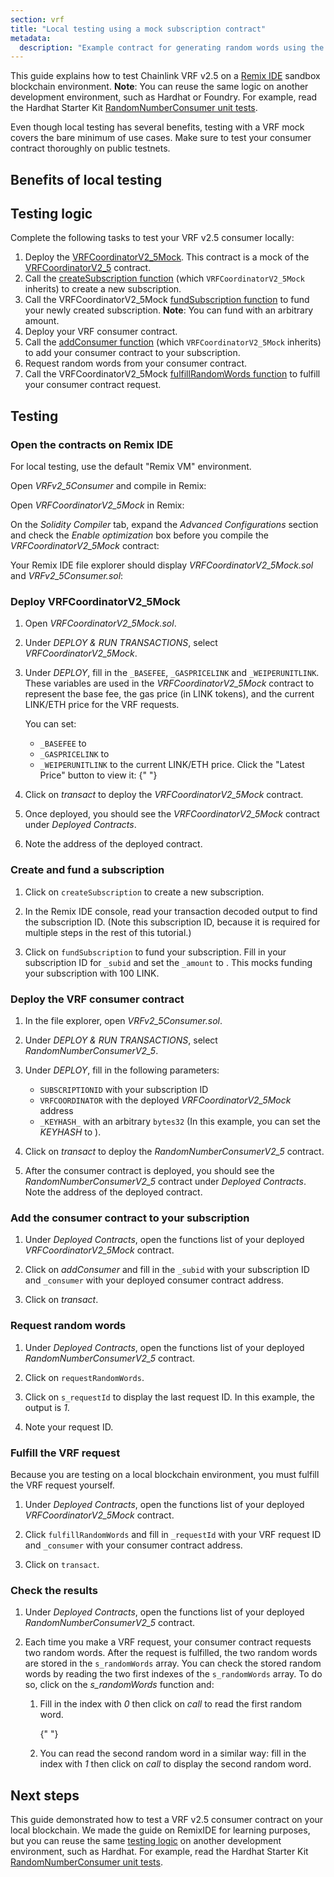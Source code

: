 ```yaml
---
section: vrf
title: "Local testing using a mock subscription contract"
metadata:
  description: "Example contract for generating random words using the VRF v2.5 subscription method on your local blockchain using a mock contract."
---
```



This guide explains how to test Chainlink VRF v2.5 on a [Remix IDE](https://remix-ide.readthedocs.io/en/latest/run.html#environment) sandbox blockchain environment. **Note**: You can reuse the same logic on another development environment, such as Hardhat or Foundry. For example, read the Hardhat Starter Kit [RandomNumberConsumer unit tests](https://github.com/smartcontractkit/hardhat-starter-kit/blob/main/test/unit/RandomNumberConsumer.spec.js).

<Aside type="caution" title="Test on public testnets thoroughly">
  Even though local testing has several benefits, testing with a VRF mock covers the bare minimum of use cases. Make
  sure to test your consumer contract thoroughly on public testnets.
</Aside>

## Benefits of local testing

<ContentCommon section="localTestingBenefits" />

## Testing logic

Complete the following tasks to test your VRF v2.5 consumer locally:

1. Deploy the [VRFCoordinatorV2_5Mock](https://github.com/smartcontractkit/chainlink/blob/develop/contracts/src/v0.8/vrf/mocks/VRFCoordinatorV2_5Mock.sol). This contract is a mock of the [VRFCoordinatorV2_5](https://github.com/smartcontractkit/chainlink/blob/develop/contracts/src/v0.8/vrf/dev/VRFCoordinatorV2_5.sol) contract.
1. Call the [createSubscription function](https://github.com/smartcontractkit/chainlink/blob/develop/contracts/src/v0.8/vrf/dev/interfaces/IVRFSubscriptionV2Plus.sol#L56) (which `VRFCoordinatorV2_5Mock` inherits) to create a new subscription.
1. Call the VRFCoordinatorV2_5Mock [fundSubscription function](https://github.com/smartcontractkit/chainlink/blob/develop/contracts/src/v0.8/vrf/mocks/VRFCoordinatorV2_5Mock.sol#L174) to fund your newly created subscription. **Note**: You can fund with an arbitrary amount.
1. Deploy your VRF consumer contract.
1. Call the [addConsumer function](https://github.com/smartcontractkit/chainlink/blob/develop/contracts/src/v0.8/vrf/dev/interfaces/IVRFSubscriptionV2Plus.sol#L12) (which `VRFCoordinatorV2_5Mock` inherits) to add your consumer contract to your subscription.
1. Request random words from your consumer contract.
1. Call the VRFCoordinatorV2_5Mock [fulfillRandomWords function](https://github.com/smartcontractkit/chainlink/blob/develop/contracts/src/v0.8/vrf/mocks/VRFCoordinatorV2_5Mock.sol#L101) to fulfill your consumer contract request.

## Testing

### Open the contracts on Remix IDE

For local testing, use the default "Remix VM" environment.

Open _VRFv2_5Consumer_ and compile in Remix:

<CodeSample src="samples/VRF/mock/VRFv2_5Consumer.sol" />

Open _VRFCoordinatorV2_5Mock_ in Remix:

<CodeSample src="samples/VRF/mock/VRFCoordinatorV2_5Mock.sol" />

On the _Solidity Compiler_ tab, expand the _Advanced Configurations_ section and check the _Enable optimization_ box before you compile the _VRFCoordinatorV2_5Mock_ contract:

<ClickToZoom src="/images/vrf/v2-5/mock/enable-optimization.png" />

Your Remix IDE file explorer should display _VRFCoordinatorV2_5Mock.sol_ and _VRFv2_5Consumer.sol_:

<ClickToZoom src="/images/vrf/v2-5/mock/file-explorer.png" />

### Deploy VRFCoordinatorV2_5Mock

1. Open _VRFCoordinatorV2_5Mock.sol_.

1. Under _DEPLOY & RUN TRANSACTIONS_, select _VRFCoordinatorV2_5Mock_.

   <ClickToZoom src="/images/vrf/v2-5/mock/deployment-contracts-list.png" />

1. Under _DEPLOY_, fill in the `_BASEFEE`, `_GASPRICELINK` and `_WEIPERUNITLINK`. These variables are used in the _VRFCoordinatorV2_5Mock_ contract to represent the base fee, the gas price (in LINK tokens), and the current LINK/ETH price for the VRF requests.

   <ClickToZoom src="/images/vrf/v2-5/mock/mock-deployment-parameters.png" />

   You can set:

   - `_BASEFEE` to <CopyText text="100000000000000000" code/>
   - `_GASPRICELINK` to <CopyText text="1000000000" code/>
   - `_WEIPERUNITLINK` to the current LINK/ETH price. Click the "Latest Price" button to view it:
     {" "}
     <LatestPrice client:idle feedAddress={linkEth.link.eth.sepolia.address} supportedChain="ETHEREUM_SEPOLIA" />

1. Click on _transact_ to deploy the _VRFCoordinatorV2_5Mock_ contract.

1. Once deployed, you should see the _VRFCoordinatorV2_5Mock_ contract under _Deployed Contracts_.

   <ClickToZoom src="/images/vrf/v2-5/mock/deployed-mock.png" />

1. Note the address of the deployed contract.

### Create and fund a subscription

1. Click on `createSubscription` to create a new subscription.

1. In the Remix IDE console, read your transaction decoded output to find the subscription ID. (Note this subscription ID, because it is required for multiple steps in the rest of this tutorial.)

   <ClickToZoom src="/images/vrf/v2-5/mock/example-output-sub-id.png" />

1. Click on `fundSubscription` to fund your subscription. Fill in your subscription ID for `_subid` and set the `_amount` to <CopyText text="100000000000000000000" code/>. This mocks funding your subscription with 100 LINK.

### Deploy the VRF consumer contract

1. In the file explorer, open _VRFv2_5Consumer.sol_.

1. Under _DEPLOY & RUN TRANSACTIONS_, select _RandomNumberConsumerV2_5_.

   <ClickToZoom src="/images/vrf/v2-5/mock/deploy-consumer.png" />

1. Under _DEPLOY_, fill in the following parameters:

   - `SUBSCRIPTIONID` with your subscription ID
   - `VRFCOORDINATOR` with the deployed _VRFCoordinatorV2_5Mock_ address
   - `_KEYHASH_` with an arbitrary `bytes32` (In this example, you can set the _KEYHASH_ to <CopyText text="0x787d74caea10b2b357790d5b5247c2f63d1d91572a9846f780606e4d953677ae" code/>).

1. Click on _transact_ to deploy the _RandomNumberConsumerV2_5_ contract.

1. After the consumer contract is deployed, you should see the _RandomNumberConsumerV2_5_ contract under _Deployed Contracts_. Note the address of the deployed contract.

### Add the consumer contract to your subscription

1. Under _Deployed Contracts_, open the functions list of your deployed _VRFCoordinatorV2_5Mock_ contract.

1. Click on _addConsumer_ and fill in the `_subid` with your subscription ID and `_consumer` with your deployed consumer contract address.

   <ClickToZoom src="/images/vrf/v2-5/mock/add-consumer.png" />

1. Click on _transact_.

### Request random words

1. Under _Deployed Contracts_, open the functions list of your deployed _RandomNumberConsumerV2_5_ contract.

1. Click on `requestRandomWords`.

   <ClickToZoom src="/images/vrf/mock/v2-requestrandomwords.jpg" />

1. Click on `s_requestId` to display the last request ID. In this example, the output is _1_.

   <ClickToZoom src="/images/vrf/v2-5/mock/show-last-request-id.png" />

1. Note your request ID.

### Fulfill the VRF request

Because you are testing on a local blockchain environment, you must fulfill the VRF request yourself.

1. Under _Deployed Contracts_, open the functions list of your deployed _VRFCoordinatorV2_5Mock_ contract.

1. Click `fulfillRandomWords` and fill in `_requestId` with your VRF request ID and `_consumer` with your consumer contract address.

   <ClickToZoom src="/images/vrf/v2-5/mock/manual-fulfill-request.png" />

1. Click on `transact`.

### Check the results

1. Under _Deployed Contracts_, open the functions list of your deployed _RandomNumberConsumerV2_5_ contract.

1. Each time you make a VRF request, your consumer contract requests two random words. After the request is fulfilled, the two random words are stored in the `s_randomWords` array. You can check the stored random words by reading the two first indexes of the `s_randomWords` array. To do so, click on the _s_randomWords_ function and:

   1. Fill in the index with _0_ then click on _call_ to read the first random word.

      {" "}

      <ClickToZoom src="/images/vrf/v2-5/mock/show-random-word.png" />

   1. You can read the second random word in a similar way: fill in the index with _1_ then click on _call_ to display the second random word.

## Next steps

This guide demonstrated how to test a VRF v2.5 consumer contract on your local blockchain. We made the guide on RemixIDE for learning purposes, but you can reuse the same [testing logic](#testing-logic) on another development environment, such as Hardhat. For example, read the Hardhat Starter Kit [RandomNumberConsumer unit tests](https://github.com/smartcontractkit/hardhat-starter-kit/blob/main/test/unit/RandomNumberConsumer.spec.js).
